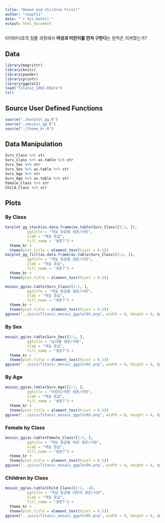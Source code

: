 ```yaml
---
title: "Women and Children First!"
author: "coop711"
date: "`r Sys.Date()`"
output: html_document
---
```


타이타닉호의 침몰 과정에서 **여성과 어린이를 먼저 구한다**는 원칙은 지켜졌는가?

## Data


```r
library(magrittr)
library(knitr)
library(pander)
library(printr)
library(ggplot2)
load("Titanic_1801.RData")
ls()
```

## Source User Defined Functions

```r
source("./barplot_gg.R")
source("./mosaic_gg.R")
source("./theme_kr.R")
```

## Data Manipulation

```r
Surv_Class %>% str
Surv_Class %>% as.table %>% str
Surv_Sex %>% str
Surv_Sex %>% as.table %>% str
Surv_Age %>% str
Surv_Age %>% as.table %>% str
Female_Class %>% str
Child_Class %>% str
```

## Plots 

### By Class

```r
barplot_gg_stack(as.data.frame(as.table(Surv_Class)[2:1, ]), 
          ggtitle = "객실 등급별 생존/사망",
          xlab = "객실 등급", 
          fill_name = "생존?") + 
  theme_kr + 
  theme(plot.title = element_text(hjust = 0.5))
barplot_gg_fill(as.data.frame(as.table(Surv_Class)[2:1, ]), 
          ggtitle = "객실 등급별 생존/사망",
          xlab = "객실 등급", 
          fill_name = "생존?") + 
  theme_kr + 
  theme(plot.title = element_text(hjust = 0.5))
```

```r
mosaic_gg(as.table(Surv_Class)[2:1, ], 
          ggtitle = "객실 등급별 생존/사망",
          xlab = "객실 등급", 
          fill_name = "생존?") + 
  theme_kr + 
  theme(plot.title = element_text(hjust = 0.5))
ggsave("../pics/Titanic_mosaic_ggplot01.png", width = 8, height = 6, dpi = 72)
```
### By Sex

```r
mosaic_gg(as.table(Surv_Sex)[2:1, ], 
          ggtitle = "남녀별 생존/사망", 
          xlab = "객실 등급", 
          fill_name = "생존?") + 
  theme_kr + 
  theme(plot.title = element_text(hjust = 0.5))
ggsave("../pics/Titanic_mosaic_ggplot02.png", width = 8, height = 6, dpi = 72)
```

### By Age

```r
mosaic_gg(as.table(Surv_Age)[2:1, ], 
          ggtitle = "어린이/어른 생존/사망", 
          xlab = "객실 등급", 
          fill_name = "생존?") + 
  theme_kr + 
  theme(plot.title = element_text(hjust = 0.5))
ggsave("../pics/Titanic_mosaic_ggplot03.png", width = 8, height = 6, dpi = 72)
```

### Female by Class

```r
mosaic_gg(as.table(Female_Class)[2:1, ], 
          ggtitle = "객실 등급별 여성 생존/사망", 
          xlab = "객실 등급", 
          fill_name = "생존?") + 
  theme_kr + 
  theme(plot.title = element_text(hjust = 0.5))
ggsave("../pics/Titanic_mosaic_ggplot04.png", width = 8, height = 6, dpi = 72)
```

### Children by Class

```r
mosaic_gg(as.table(Child_Class)[2:1, -4], 
          ggtitle = "객실 등급별 어린이 생존/사망", 
          xlab = "객실 등급", 
          fill_name = "생존?") + 
  theme_kr + 
  theme(plot.title = element_text(hjust = 0.5)) 
ggsave("../pics/Titanic_mosaic_ggplot05.png", width = 8, height = 6, dpi = 72)
```


